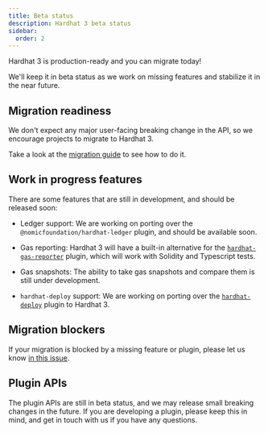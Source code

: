 ```yaml
---
title: Beta status
description: Hardhat 3 beta status
sidebar:
  order: 2
---
```


Hardhat 3 is production-ready and you can migrate today!

We'll keep it in beta status as we work on missing features and stabilize it in the near future.

## Migration readiness

We don't expect any major user-facing breaking change in the API, so we encourage projects to migrate to Hardhat 3.

Take a look at the [migration guide](/docs/migrate-from-hardhat2) to see how to do it.

## Work in progress features

There are some features that are still in development, and should be released soon:

- Ledger support: We are working on porting over the `@nomicfoundation/hardhat-ledger` plugin, and should be available soon.

- Gas reporting: Hardhat 3 will have a built-in alternative for the [`hardhat-gas-reporter`](https://www.npmjs.com/package/hardhat-gas-reporter) plugin, which will work with Solidity and Typescript tests.

- Gas snapshots: The ability to take gas snapshots and compare them is still under development.

- `hardhat-deploy` support: We are working on porting over the [`hardhat-deploy`](https://www.npmjs.com/package/hardhat-deploy) plugin to Hardhat 3.

## Migration blockers

If your migration is blocked by a missing feature or plugin, please let us know [in this issue](https://github.com/NomicFoundation/hardhat/issues/7207).

## Plugin APIs

The plugin APIs are still in beta status, and we may release small breaking changes in the future. If you are developing a plugin, please keep this in mind, and get in touch with us if you have any questions.
